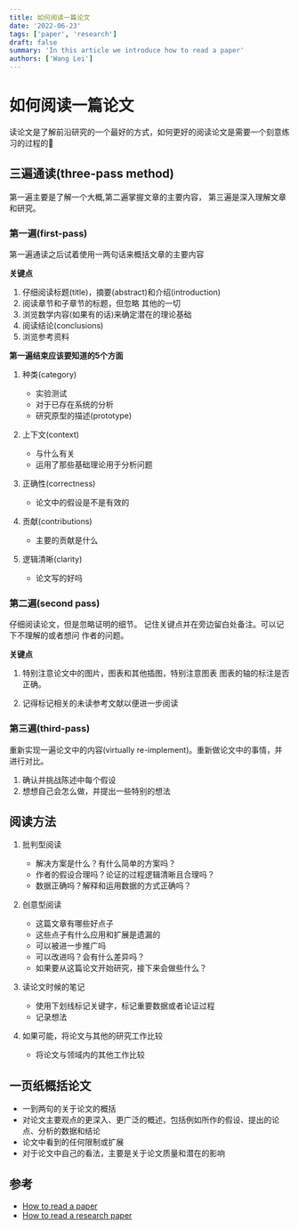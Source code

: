 ```yaml
---
title: 如何阅读一篇论文
date: '2022-06-23'
tags: ['paper', 'research']
draft: false
summary: 'In this article we introduce how to read a paper'
authors: ['Wang Lei']
---
```


# 如何阅读一篇论文

读论文是了解前沿研究的一个最好的方式，如何更好的阅读论文是需要一个刻意练习的过程的🧐

## 三遍通读(three-pass method)

第一遍主要是了解一个大概,第二遍掌握文章的主要内容，
第三遍是深入理解文章和研究。


### 第一遍(first-pass)

第一遍通读之后试着使用一两句话来概括文章的主要内容

**关键点**

1. 仔细阅读标题(title)，摘要(abstract)和介绍(introduction)
2. 阅读章节和子章节的标题，但忽略
其他的一切
3. 浏览数学内容(如果有的话)来确定潜在的理论基础
4. 阅读结论(conclusions)
5. 浏览参考资料

**第一遍结束应该要知道的5个方面**

1. 种类(category)

   - 实验测试
   - 对于已存在系统的分析
   - 研究原型的描述(prototype)

2. 上下文(context)

   - 与什么有关
   - 运用了那些基础理论用于分析问题

3. 正确性(correctness)

   - 论文中的假设是不是有效的

4. 贡献(contributions)

   - 主要的贡献是什么

5. 逻辑清晰(clarity)

   - 论文写的好吗


### 第二遍(second pass)

仔细阅读论文，但是忽略证明的细节。
记住关键点并在旁边留白处备注。可以记下不理解的或者想问
作者的问题。

**关键点**

1. 特别注意论文中的图片，图表和其他插图，特别注意图表
图表的轴的标注是否正确。

2. 记得标记相关的未读参考文献以便进一步阅读


### 第三遍(third-pass)

重新实现一遍论文中的内容(virtually re-implement)。重新做论文中的事情，并进行对比。

1. 确认并挑战陈述中每个假设
2. 想想自己会怎么做，并提出一些特别的想法

## 阅读方法

1. 批判型阅读

   - 解决方案是什么？有什么简单的方案吗？
   - 作者的假设合理吗？论证的过程逻辑清晰且合理吗？
   - 数据正确吗？解释和运用数据的方式正确吗？

2. 创意型阅读

   - 这篇文章有哪些好点子
   - 这些点子有什么应用和扩展是遗漏的
   - 可以被进一步推广吗
   - 可以改进吗？会有什么差异吗？
   - 如果要从这篇论文开始研究，接下来会做些什么？

3. 读论文时候的笔记

   - 使用下划线标记关键字，标记重要数据或者论证过程
   - 记录想法

4. 如果可能，将论文与其他的研究工作比较

   - 将论文与领域内的其他工作比较

## 一页纸概括论文

- 一到两句的关于论文的概括
-  对论文主要观点的更深入、更广泛的概述，包括例如所作的假设、提出的论点、分析的数据和结论
- 论文中看到的任何限制或扩展
- 对于论文中自己的看法，主要是关于论文质量和潜在的影响

## 参考

- [How to read a paper](https://web.stanford.edu/class/cs245/readings/how-to-read-a-paper.pdf)
- [How to read a research paper](https://www.eecs.harvard.edu/~michaelm/postscripts/ReadPaper.pdf)
